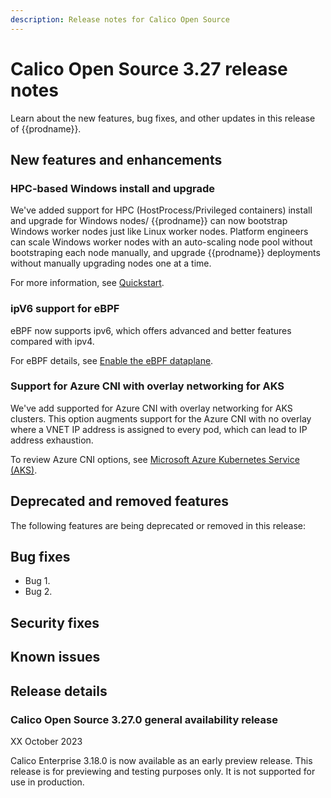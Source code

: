 ```yaml
---
description: Release notes for Calico Open Source
---
```


# Calico Open Source 3.27 release notes

Learn about the new features, bug fixes, and other updates in this release of {{prodname}}.

## New features and enhancements

### HPC-based Windows install and upgrade

We've added support for HPC (HostProcess/Privileged containers) install and upgrade for Windows nodes/
{{prodname}} can now bootstrap Windows worker nodes just like Linux worker nodes.
Platform engineers can scale Windows worker nodes with an auto-scaling node pool without bootstraping each node manually, and upgrade {{prodname}} deployments without manually upgrading nodes one at a time.

For more information, see [Quickstart](../getting-started/kubernetes/windows-calico/quickstart#install-calico-for-windows-using-hostprocess-containers).

### ipV6 support for eBPF

eBPF now supports ipv6, which offers advanced and better features compared with ipv4.

For eBPF details, see [Enable the eBPF dataplane](../operations/ebpf/enabling-ebpf.mdx).

### Support for Azure CNI with overlay networking for AKS

We've add supported for Azure CNI with overlay networking for AKS clusters.
This option augments support for the Azure CNI with no overlay where a VNET IP address is assigned to every pod, which can lead to IP address exhaustion.

To review Azure CNI options, see [Microsoft Azure Kubernetes Service (AKS)](../getting-started/kubernetes/managed-public-cloud/aks).

## Deprecated and removed features

The following features are being deprecated or removed in this release:

## Bug fixes

* Bug 1.
* Bug 2.

## Security fixes

## Known issues

## Release details

### Calico Open Source 3.27.0 general availability release

XX October 2023

Calico Enterprise 3.18.0 is now available as an early preview release.
This release is for previewing and testing purposes only.
It is not supported for use in production.

<!--
### Calico Open Source 3.18.1 bux fix update

DD M YYYY

#### Enhancements

#### Bug fixes

#### How to update

To update an existing installation of Calico Enterprise 3.18, see .

-->
